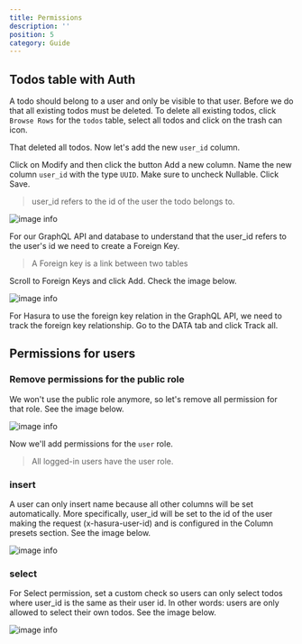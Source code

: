 ```yaml
---
title: Permissions
description: ''
position: 5
category: Guide
---
```


## Todos table with Auth
A todo should belong to a user and only be visible to that user. Before we do that all existing todos must be deleted. To delete all existing todos, click `Browse Rows` for the `todos` table, select all todos and click on the trash can icon.

That deleted all todos. Now let's add the new `user_id` column.

Click on Modify and then click the button Add a new column. Name the new column `user_id` with the type `UUID`. Make sure to uncheck Nullable. Click Save.

> user_id refers to the id of the user the todo belongs to.

![image info](/create_fkey.png)

For our GraphQL API and database to understand that the user_id refers to the user's id we need to create a Foreign Key.

> A Foreign key is a link between two tables

Scroll to Foreign Keys and click Add. Check the image below.

![image info](/add_fkey.png)

For Hasura to use the foreign key relation in the GraphQL API, we need to track the foreign key relationship. Go to the DATA tab and click Track all.


## Permissions for users

### Remove permissions for the public role
We won't use the public role anymore, so let's remove all permission for that role. See the image below.

![image info](/permissions_remove_public.png)

Now we'll add permissions for the `user` role.

> All logged-in users have the user role.


### insert
A user can only insert name because all other columns will be set automatically. More specifically, user_id will be set to the id of the user making the request (x-hasura-user-id) and is configured in the Column presets section. See the image below.

![image info](/user_insert_permissions.png)


### select
For Select permission, set a custom check so users can only select todos where user_id is the same as their user id. In other words: users are only allowed to select their own todos. See the image below.

![image info](/select_permissions.png)